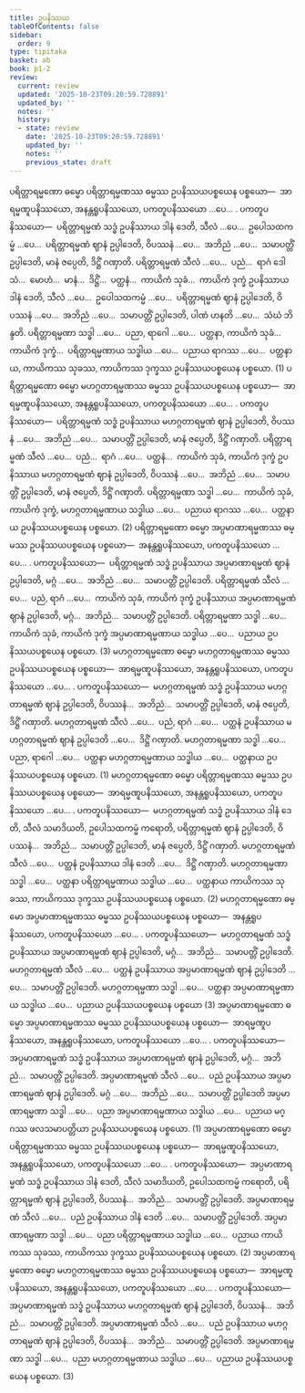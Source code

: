 ```yaml
---
title: ဥပနိဿယ
tableOfContents: false
sidebar:
  order: 9
type: tipitaka
basket: ab
book: p1-2
review:
  current: review
  updated: '2025-10-23T09:20:59.728891'
  updated_by: ''
  notes: ''
  history:
  - state: review
    date: '2025-10-23T09:20:59.728891'
    updated_by: ''
    notes: ''
    previous_state: draft
---
```



<ReviewStatus review={frontmatter.review} showDetails={true} />

<HypothesisAnnotation frontmatter={frontmatter} />

<DynamicBreadcrumb />

<Division number="25" book="p1-2" e="ch" v="37" p="353">

<Paragraph number="2216" book="p1-2">
ပရိတ္တာရမ္မဏော ဓမ္မော ပရိတ္တာရမ္မဏဿ ဓမ္မဿ ဥပနိဿယပစ္စယေန ပစ္စယော—  အာရမ္မဏူပနိဿယော, အနန္တရူပနိဿယော, ပကတူပနိဿယော …ပေ… . <Emphasis>ပကတူပနိဿယော</Emphasis>—  ပရိတ္တာရမ္မဏံ သဒ္ဓံ ဥပနိဿာယ ဒါနံ ဒေတိ, သီလံ …ပေ…  ဥပေါသထကမ္မံ …ပေ…  ပရိတ္တာရမ္မဏံ ဈာနံ ဥပ္ပါဒေတိ, ဝိပဿနံ …ပေ…  အဘိညံ …ပေ…  သမာပတ္တိံ ဥပ္ပါဒေတိ, မာနံ ဇပ္ပေတိ, ဒိဋ္ဌိံ ဂဏှာတိ. ပရိတ္တာရမ္မဏံ သီလံ …ပေ…  ပညံ…  ရာဂံ ဒေါသံ…  မောဟံ…  မာနံ…  ဒိဋ္ဌိံ…  ပတ္ထနံ…  ကာယိကံ သုခံ…  ကာယိကံ ဒုက္ခံ ဥပနိဿာယ ဒါနံ ဒေတိ, သီလံ …ပေ…  ဥပေါသထကမ္မံ …ပေ…  ပရိတ္တာရမ္မဏံ ဈာနံ ဥပ္ပါဒေတိ, ဝိပဿနံ …ပေ…  အဘိညံ …ပေ…  သမာပတ္တိံ ဥပ္ပါဒေတိ, ပါဏံ ဟနတိ …ပေ…  သံဃံ ဘိန္ဒတိ. ပရိတ္တာရမ္မဏာ သဒ္ဓါ …ပေ…  ပညာ, ရာဂေါ …ပေ…  ပတ္ထနာ, ကာယိကံ သုခံ…  ကာယိကံ ဒုက္ခံ…  ပရိတ္တာရမ္မဏာယ သဒ္ဓါယ …ပေ…  ပညာယ ရာဂဿ …ပေ…  ပတ္ထနာယ, ကာယိကဿ သုခဿ, ကာယိကဿ ဒုက္ခဿ ဥပနိဿယပစ္စယေန ပစ္စယော. (1)
</Paragraph>

<Paragraph number="2217" book="p1-2">
ပရိတ္တာရမ္မဏော ဓမ္မော မဟဂ္ဂတာရမ္မဏဿ ဓမ္မဿ ဥပနိဿယပစ္စယေန ပစ္စယော—  အာရမ္မဏူပနိဿယော, အနန္တရူပနိဿယော, ပကတူပနိဿယော …ပေ… . <Emphasis>ပကတူပနိဿယော</Emphasis>—  ပရိတ္တာရမ္မဏံ သဒ္ဓံ ဥပနိဿာယ မဟဂ္ဂတာရမ္မဏံ ဈာနံ ဥပ္ပါဒေတိ, ဝိပဿနံ …ပေ…  အဘိညံ …ပေ…  သမာပတ္တိံ ဥပ္ပါဒေတိ, မာနံ ဇပ္ပေတိ, ဒိဋ္ဌိံ ဂဏှာတိ. ပရိတ္တာရမ္မဏံ သီလံ …ပေ…  ပညံ…  ရာဂံ …ပေ…  ပတ္ထနံ…  ကာယိကံ သုခံ, ကာယိကံ ဒုက္ခံ ဥပနိဿာယ မဟဂ္ဂတာရမ္မဏံ ဈာနံ ဥပ္ပါဒေတိ, ဝိပဿနံ …ပေ…  အဘိညံ …ပေ…  သမာပတ္တိံ ဥပ္ပါဒေတိ, မာနံ ဇပ္ပေတိ, ဒိဋ္ဌိံ ဂဏှာတိ. ပရိတ္တာရမ္မဏာ သဒ္ဓါ …ပေ…  ကာယိကံ သုခံ, ကာယိကံ ဒုက္ခံ, မဟဂ္ဂတာရမ္မဏာယ သဒ္ဓါယ …ပေ…  ပညာယ ရာဂဿ …ပေ…  ပတ္ထနာယ ဥပနိဿယပစ္စယေန ပစ္စယော. (2)
</Paragraph>

<Paragraph number="2218" book="p1-2">
ပရိတ္တာရမ္မဏော ဓမ္မော အပ္ပမာဏာရမ္မဏဿ ဓမ္မဿ ဥပနိဿယပစ္စယေန ပစ္စယော—  အနန္တရူပနိဿယော, ပကတူပနိဿယော …ပေ… . <Emphasis>ပကတူပနိဿယော</Emphasis>—  ပရိတ္တာရမ္မဏံ သဒ္ဓံ ဥပနိဿာယ အပ္ပမာဏာရမ္မဏံ ဈာနံ ဥပ္ပါဒေတိ, မဂ္ဂံ …ပေ…  အဘိညံ …ပေ…  သမာပတ္တိံ ဥပ္ပါဒေတိ. ပရိတ္တာရမ္မဏံ သီလံ …ပေ…  ပညံ, ရာဂံ …ပေ…  ကာယိကံ သုခံ, ကာယိကံ ဒုက္ခံ ဥပနိဿာယ အပ္ပမာဏာရမ္မဏံ ဈာနံ ဥပ္ပါဒေတိ, မဂ္ဂံ…  အဘိညံ…  သမာပတ္တိံ ဥပ္ပါဒေတိ. ပရိတ္တာရမ္မဏာ သဒ္ဓါ …ပေ…  ကာယိကံ သုခံ, ကာယိကံ ဒုက္ခံ အပ္ပမာဏာရမ္မဏာယ သဒ္ဓါယ …ပေ…  ပညာယ ဥပနိဿယပစ္စယေန ပစ္စယော. (3)
</Paragraph>

</Division>
<Division number="26" book="p1-2" e="ch" v="37" p="354">

<Paragraph number="2219" book="p1-2">
မဟဂ္ဂတာရမ္မဏော ဓမ္မော မဟဂ္ဂတာရမ္မဏဿ ဓမ္မဿ ဥပနိဿယပစ္စယေန ပစ္စယော—  အာရမ္မဏူပနိဿယော, အနန္တရူပနိဿယော, ပကတူပနိဿယော …ပေ… . <Emphasis>ပကတူပနိဿယော</Emphasis>—  မဟဂ္ဂတာရမ္မဏံ သဒ္ဓံ ဥပနိဿာယ မဟဂ္ဂတာရမ္မဏံ ဈာနံ ဥပ္ပါဒေတိ, ဝိပဿနံ…  အဘိညံ…  သမာပတ္တိံ ဥပ္ပါဒေတိ, မာနံ ဇပ္ပေတိ, ဒိဋ္ဌိံ ဂဏှာတိ. မဟဂ္ဂတာရမ္မဏံ သီလံ …ပေ…  ပညံ, ရာဂံ …ပေ…  ပတ္ထနံ ဥပနိဿာယ မဟဂ္ဂတာရမ္မဏံ ဈာနံ ဥပ္ပါဒေတိ …ပေ…  ဒိဋ္ဌိံ ဂဏှာတိ. မဟဂ္ဂတာရမ္မဏာ သဒ္ဓါ …ပေ…  ပညာ, ရာဂေါ …ပေ…  ပတ္ထနာ မဟဂ္ဂတာရမ္မဏာယ သဒ္ဓါယ …ပေ…  ပတ္ထနာယ ဥပနိဿယပစ္စယေန ပစ္စယော. (1)
</Paragraph>

<Paragraph number="2220" book="p1-2">
မဟဂ္ဂတာရမ္မဏော ဓမ္မော ပရိတ္တာရမ္မဏဿ ဓမ္မဿ ဥပနိဿယပစ္စယေန ပစ္စယော—  အာရမ္မဏူပနိဿယော, အနန္တရူပနိဿယော, ပကတူပနိဿယော …ပေ… . <Emphasis>ပကတူပနိဿယော</Emphasis>—  မဟဂ္ဂတာရမ္မဏံ သဒ္ဓံ ဥပနိဿာယ ဒါနံ ဒေတိ, သီလံ သမာဒိယတိ, ဥပေါသထကမ္မံ ကရောတိ, ပရိတ္တာရမ္မဏံ ဈာနံ ဥပ္ပါဒေတိ, ဝိပဿနံ…  အဘိညံ…  သမာပတ္တိံ ဥပ္ပါဒေတိ, မာနံ ဇပ္ပေတိ, ဒိဋ္ဌိံ ဂဏှာတိ. မဟဂ္ဂတာရမ္မဏံ သီလံ …ပေ…  ပတ္ထနံ ဥပနိဿာယ ဒါနံ ဒေတိ …ပေ…  ဒိဋ္ဌိံ ဂဏှာတိ. မဟဂ္ဂတာရမ္မဏာ သဒ္ဓါ …ပေ…  ပတ္ထနာ ပရိတ္တာရမ္မဏာယ သဒ္ဓါယ …ပေ…  ပတ္ထနာယ ကာယိကဿ သုခဿ, ကာယိကဿ ဒုက္ခဿ ဥပနိဿယပစ္စယေန ပစ္စယော. (2)
</Paragraph>

<Paragraph number="2221" book="p1-2">
မဟဂ္ဂတာရမ္မဏော ဓမ္မော အပ္ပမာဏာရမ္မဏဿ ဓမ္မဿ ဥပနိဿယပစ္စယေန ပစ္စယော—  အနန္တရူပနိဿယော, ပကတူပနိဿယော …ပေ… . <Emphasis>ပကတူပနိဿယော</Emphasis>—  မဟဂ္ဂတာရမ္မဏံ သဒ္ဓံ ဥပနိဿာယ အပ္ပမာဏာရမ္မဏံ ဈာနံ ဥပ္ပါဒေတိ, မဂ္ဂံ…  အဘိညံ…  သမာပတ္တိံ ဥပ္ပါဒေတိ. မဟဂ္ဂတာရမ္မဏံ သီလံ …ပေ…  ပတ္ထနံ ဥပနိဿာယ အပ္ပမာဏာရမ္မဏံ ဈာနံ ဥပ္ပါဒေတိ …ပေ…  သမာပတ္တိံ ဥပ္ပါဒေတိ. မဟဂ္ဂတာရမ္မဏာ သဒ္ဓါ …ပေ…  ပတ္ထနာ အပ္ပမာဏာရမ္မဏာယ သဒ္ဓါယ …ပေ…  ပညာယ ဥပနိဿယပစ္စယေန ပစ္စယော (3)
</Paragraph>

</Division>
<Division number="27" book="p1-2" e="ch" v="37" p="355">

<Paragraph number="2222" book="p1-2">
အပ္ပမာဏာရမ္မဏော ဓမ္မော အပ္ပမာဏာရမ္မဏဿ ဓမ္မဿ ဥပနိဿယပစ္စယေန ပစ္စယော—  အာရမ္မဏူပနိဿယော, အနန္တရူပနိဿယော, ပကတူပနိဿယော …ပေ… . <Emphasis>ပကတူပနိဿယော</Emphasis>—  အပ္ပမာဏာရမ္မဏံ သဒ္ဓံ ဥပနိဿာယ အပ္ပမာဏာရမ္မဏံ ဈာနံ ဥပ္ပါဒေတိ, မဂ္ဂံ…  အဘိညံ…  သမာပတ္တိံ ဥပ္ပါဒေတိ. အပ္ပမာဏာရမ္မဏံ သီလံ …ပေ…  ပညံ ဥပနိဿာယ အပ္ပမာဏာရမ္မဏံ ဈာနံ ဥပ္ပါဒေတိ. မဂ္ဂံ …ပေ…  အဘိညံ …ပေ…  သမာပတ္တိံ ဥပ္ပါဒေတိ အပ္ပမာဏာရမ္မဏာ သဒ္ဓါ …ပေ…  ပညာ အပ္ပမာဏာရမ္မဏာယ သဒ္ဓါယ …ပေ…  ပညာယ မဂ္ဂဿ ဖလသမာပတ္တိယာ ဥပနိဿယပစ္စယေန ပစ္စယော. (1)
</Paragraph>

<Paragraph number="2223" book="p1-2">
အပ္ပမာဏာရမ္မဏော ဓမ္မော ပရိတ္တာရမ္မဏဿ ဓမ္မဿ ဥပနိဿယပစ္စယေန ပစ္စယော—  အာရမ္မဏူပနိဿယော, အနန္တရူပနိဿယော, ပကတူပနိဿယော …ပေ… . <Emphasis>ပကတူပနိဿယော</Emphasis>—  အပ္ပမာဏာရမ္မဏံ သဒ္ဓံ ဥပနိဿာယ ဒါနံ ဒေတိ, သီလံ သမာဒိယတိ, ဥပေါသထကမ္မံ ကရောတိ, ပရိတ္တာရမ္မဏံ ဈာနံ ဥပ္ပါဒေတိ, ဝိပဿနံ…  အဘိညံ…  သမာပတ္တိံ ဥပ္ပါဒေတိ. အပ္ပမာဏာရမ္မဏံ သီလံ …ပေ…  ပညံ ဥပနိဿာယ ဒါနံ ဒေတိ …ပေ…  သမာပတ္တိံ ဥပ္ပါဒေတိ. အပ္ပမာဏာရမ္မဏာ သဒ္ဓါ …ပေ…  ပညာ ပရိတ္တာရမ္မဏာယ သဒ္ဓါယ …ပေ…  ပညာယ ကာယိကဿ သုခဿ, ကာယိကဿ ဒုက္ခဿ ဥပနိဿယပစ္စယေန ပစ္စယော. (2)
</Paragraph>

<Paragraph number="2224" book="p1-2">
အပ္ပမာဏာရမ္မဏော ဓမ္မော မဟဂ္ဂတာရမ္မဏဿ ဓမ္မဿ ဥပနိဿယပစ္စယေန ပစ္စယော—  အာရမ္မဏူပနိဿယော, အနန္တရူပနိဿယော, ပကတူပနိဿယော …ပေ… . <Emphasis>ပကတူပနိဿယော</Emphasis>—  အပ္ပမာဏာရမ္မဏံ သဒ္ဓံ ဥပနိဿာယ မဟဂ္ဂတာရမ္မဏံ ဈာနံ ဥပ္ပါဒေတိ, ဝိပဿနံ…  အဘိညံ…  သမာပတ္တိံ ဥပ္ပါဒေတိ. အပ္ပမာဏာရမ္မဏံ သီလံ …ပေ…  ပညံ ဥပနိဿာယ မဟဂ္ဂတာရမ္မဏံ ဈာနံ ဥပ္ပါဒေတိ, ဝိပဿနံ…  အဘိညံ…  သမာပတ္တိံ ဥပ္ပါဒေတိ. အပ္ပမာဏာရမ္မဏာ သဒ္ဓါ …ပေ…  ပညာ မဟဂ္ဂတာရမ္မဏာယ သဒ္ဓါယ …ပေ…  ပညာယ ဥပနိဿယပစ္စယေန ပစ္စယော. (3)
</Paragraph>
</Division>